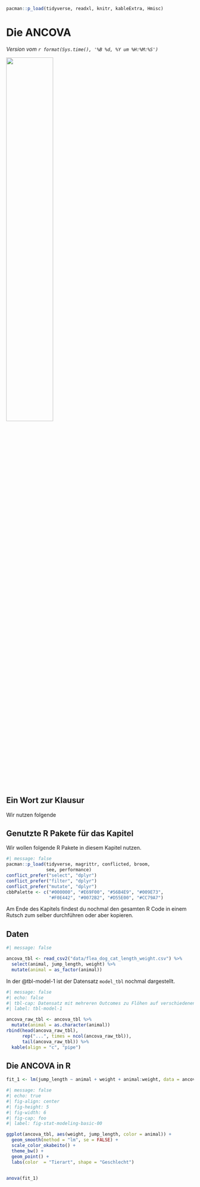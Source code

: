 ```r
pacman::p_load(tidyverse, readxl, knitr, kableExtra, Hmisc)
```

# Die ANCOVA {#sec-ancova}

*Version vom `r format(Sys.time(), '%B %d, %Y um %H:%M:%S')`*

![](images/caution.png){fig-align="center" width="50%"}

::: {.callout-caution collapse="true"}
## Ein Wort zur Klausur

Wir nutzen folgende
:::

## Genutzte R Pakete für das Kapitel

Wir wollen folgende R Pakete in diesem Kapitel nutzen.

```r
#| message: false
pacman::p_load(tidyverse, magrittr, conflicted, broom,
               see, performance)
conflict_prefer("select", "dplyr")
conflict_prefer("filter", "dplyr")
conflict_prefer("mutate", "dplyr")
cbbPalette <- c("#000000", "#E69F00", "#56B4E9", "#009E73", 
                "#F0E442", "#0072B2", "#D55E00", "#CC79A7")
```

Am Ende des Kapitels findest du nochmal den gesamten R Code in einem Rutsch zum selber durchführen oder aber kopieren.

## Daten

```r
#| message: false

ancova_tbl <- read_csv2("data/flea_dog_cat_length_weight.csv") %>%
  select(animal, jump_length, weight) %>% 
  mutate(animal = as_factor(animal))
```

In der @tbl-model-1 ist der Datensatz `model_tbl` nochmal dargestellt.

```r
#| message: false
#| echo: false
#| tbl-cap: Datensatz mit mehreren Outcomes zu Flöhen auf verschiedenen Tierarten.
#| label: tbl-model-1

ancova_raw_tbl <- ancova_tbl %>% 
  mutate(animal = as.character(animal))
rbind(head(ancova_raw_tbl),
      rep("...", times = ncol(ancova_raw_tbl)),
      tail(ancova_raw_tbl)) %>% 
  kable(align = "c", "pipe")

```

## Die ANCOVA in R

```r
fit_1 <- lm(jump_length ~ animal + weight + animal:weight, data = ancova_tbl)
```

```r
#| message: false
#| echo: true
#| fig-align: center
#| fig-height: 5
#| fig-width: 6
#| fig-cap: foo
#| label: fig-stat-modeling-basic-00

ggplot(ancova_tbl, aes(weight, jump_length, color = animal)) +
  geom_smooth(method = "lm", se = FALSE) +
  scale_color_okabeito() +
  theme_bw() +
  geom_point() +
  labs(color  = "Tierart", shape = "Geschlecht")  
  
```

```r
anova(fit_1) 
```
